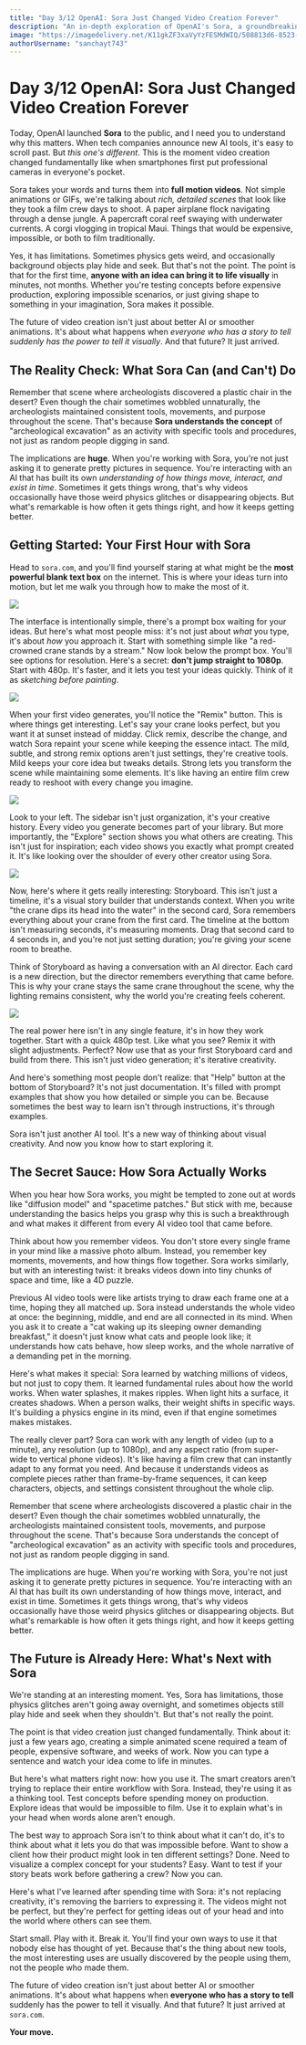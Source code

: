 ---
title: "Day 3/12 OpenAI: Sora Just Changed Video Creation Forever"
description: "An in-depth exploration of OpenAI's Sora, a groundbreaking AI tool that transforms text into detailed videos, revolutionizing the future of video creation."
image: "https://imagedelivery.net/K11gkZF3xaVyYzFESMdWIQ/508813d6-8523-47b1-01ad-73e6b172d900/full"
authorUsername: "sanchayt743"
---

# Day 3/12 OpenAI: Sora Just Changed Video Creation Forever

Today, OpenAI launched **Sora** to the public, and I need you to understand why this matters. When tech companies announce new AI tools, it's easy to scroll past. But *this one's different*. This is the moment video creation changed fundamentally like when smartphones first put professional cameras in everyone's pocket.

Sora takes your words and turns them into **full motion videos**. Not simple animations or GIFs, we're talking about *rich, detailed scenes* that look like they took a film crew days to shoot. A paper airplane flock navigating through a dense jungle. A papercraft coral reef swaying with underwater currents. A corgi vlogging in tropical Maui. Things that would be expensive, impossible, or both to film traditionally.

Yes, it has limitations. Sometimes physics gets weird, and occasionally background objects play hide and seek. But that's not the point. The point is that for the first time, **anyone with an idea can bring it to life visually** in minutes, not months. Whether you're testing concepts before expensive production, exploring impossible scenarios, or just giving shape to something in your imagination, Sora makes it possible.

The future of video creation isn't just about better AI or smoother animations. It's about what happens when *everyone who has a story to tell suddenly has the power to tell it visually*. And that future? It just arrived.

## The Reality Check: What Sora Can (and Can't) Do

Remember that scene where archeologists discovered a plastic chair in the desert? Even though the chair sometimes wobbled unnaturally, the archeologists maintained consistent tools, movements, and purpose throughout the scene. That's because **Sora understands the concept** of "archeological excavation" as an activity with specific tools and procedures, not just as random people digging in sand.

The implications are **huge**. When you're working with Sora, you're not just asking it to generate pretty pictures in sequence. You're interacting with an AI that has built its own *understanding of how things move, interact, and exist in time*. Sometimes it gets things wrong, that's why videos occasionally have those weird physics glitches or disappearing objects. But what's remarkable is how often it gets things right, and how it keeps getting better.

## Getting Started: Your First Hour with Sora

Head to `sora.com`, and you'll find yourself staring at what might be the **most powerful blank text box** on the internet. This is where your ideas turn into motion, but let me walk you through how to make the most of it.

<Img src="https://iili.io/2VIgdIs.md.png" />

The interface is intentionally simple, there's a prompt box waiting for your ideas. But here's what most people miss: it's not just about *what* you type, it's about *how* you approach it. Start with something simple like "a red-crowned crane stands by a stream." Now look below the prompt box. You'll see options for resolution. Here's a secret: **don't jump straight to 1080p**. Start with 480p. It's faster, and it lets you test your ideas quickly. Think of it as *sketching before painting*.

<Img src="https://iili.io/2VIgHpn.md.png" />

When your first video generates, you'll notice the "Remix" button. This is where things get interesting. Let's say your crane looks perfect, but you want it at sunset instead of midday. Click remix, describe the change, and watch Sora repaint your scene while keeping the essence intact. The mild, subtle, and strong remix options aren't just settings, they're creative tools. Mild keeps your core idea but tweaks details. Strong lets you transform the scene while maintaining some elements. It's like having an entire film crew ready to reshoot with every change you imagine.

<Img src="https://iili.io/2VIgq42.png" />

Look to your left. The sidebar isn't just organization, it's your creative history. Every video you generate becomes part of your library. But more importantly, the "Explore" section shows you what others are creating. This isn't just for inspiration; each video shows you exactly what prompt created it. It's like looking over the shoulder of every other creator using Sora.

<Img src="https://iili.io/2VIg9kX.md.png" />

Now, here's where it gets really interesting: Storyboard. This isn't just a timeline, it's a visual story builder that understands context. When you write "the crane dips its head into the water" in the second card, Sora remembers everything about your crane from the first card. The timeline at the bottom isn't measuring seconds, it's measuring moments. Drag that second card to 4 seconds in, and you're not just setting duration; you're giving your scene room to breathe.

Think of Storyboard as having a conversation with an AI director. Each card is a new direction, but the director remembers everything that came before. This is why your crane stays the same crane throughout the scene, why the lighting remains consistent, why the world you're creating feels coherent.

<Img src="https://iili.io/2VIgKB4.md.png" />

The real power here isn't in any single feature, it's in how they work together. Start with a quick 480p test. Like what you see? Remix it with slight adjustments. Perfect? Now use that as your first Storyboard card and build from there. This isn't just video generation; it's iterative creativity.

And here's something most people don't realize: that "Help" button at the bottom of Storyboard? It's not just documentation. It's filled with prompt examples that show you how detailed or simple you can be. Because sometimes the best way to learn isn't through instructions, it's through examples.

Sora isn't just another AI tool. It's a new way of thinking about visual creativity. And now you know how to start exploring it.

## The Secret Sauce: How Sora Actually Works

When you hear how Sora works, you might be tempted to zone out at words like "diffusion model" and "spacetime patches." But stick with me, because understanding the basics helps you grasp why this is such a breakthrough and what makes it different from every AI video tool that came before.

Think about how you remember videos. You don't store every single frame in your mind like a massive photo album. Instead, you remember key moments, movements, and how things flow together. Sora works similarly, but with an interesting twist: it breaks videos down into tiny chunks of space and time, like a 4D puzzle.

Previous AI video tools were like artists trying to draw each frame one at a time, hoping they all matched up. Sora instead understands the whole video at once: the beginning, middle, and end are all connected in its mind. When you ask it to create a "cat waking up its sleeping owner demanding breakfast," it doesn't just know what cats and people look like; it understands how cats behave, how sleep works, and the whole narrative of a demanding pet in the morning.

Here's what makes it special: Sora learned by watching millions of videos, but not just to copy them. It learned fundamental rules about how the world works. When water splashes, it makes ripples. When light hits a surface, it creates shadows. When a person walks, their weight shifts in specific ways. It's building a physics engine in its mind, even if that engine sometimes makes mistakes.

The really clever part? Sora can work with any length of video (up to a minute), any resolution (up to 1080p), and any aspect ratio (from super-wide to vertical phone videos). It's like having a film crew that can instantly adapt to any format you need. And because it understands videos as complete pieces rather than frame-by-frame sequences, it can keep characters, objects, and settings consistent throughout the whole clip.

Remember that scene where archeologists discovered a plastic chair in the desert? Even though the chair sometimes wobbled unnaturally, the archeologists maintained consistent tools, movements, and purpose throughout the scene. That's because Sora understands the concept of "archeological excavation" as an activity with specific tools and procedures, not just as random people digging in sand.

The implications are huge. When you're working with Sora, you're not just asking it to generate pretty pictures in sequence. You're interacting with an AI that has built its own understanding of how things move, interact, and exist in time. Sometimes it gets things wrong, that's why videos occasionally have those weird physics glitches or disappearing objects. But what's remarkable is how often it gets things right, and how it keeps getting better.

## The Future is Already Here: What's Next with Sora

We're standing at an interesting moment. Yes, Sora has limitations, those physics glitches aren't going away overnight, and sometimes objects still play hide and seek when they shouldn't. But that's not really the point.

The point is that video creation just changed fundamentally. Think about it: just a few years ago, creating a simple animated scene required a team of people, expensive software, and weeks of work. Now you can type a sentence and watch your idea come to life in minutes.

But here's what matters right now: how you use it. The smart creators aren't trying to replace their entire workflow with Sora. Instead, they're using it as a thinking tool. Test concepts before spending money on production. Explore ideas that would be impossible to film. Use it to explain what's in your head when words alone aren't enough.

The best way to approach Sora isn't to think about what it can't do, it's to think about what it lets you do that was impossible before. Want to show a client how their product might look in ten different settings? Done. Need to visualize a complex concept for your students? Easy. Want to test if your story beats work before gathering a crew? Now you can.

Here's what I've learned after spending time with Sora: it's not replacing creativity, it's removing the barriers to expressing it. The videos might not be perfect, but they're perfect for getting ideas out of your head and into the world where others can see them.

Start small. Play with it. Break it. You'll find your own ways to use it that nobody else has thought of yet. Because that's the thing about new tools, the most interesting uses are usually discovered by the people using them, not the people who made them.

The future of video creation isn't just about better AI or smoother animations. It's about what happens when **everyone who has a story to tell** suddenly has the power to tell it visually. And that future? It just arrived at `sora.com`.

**Your move.**